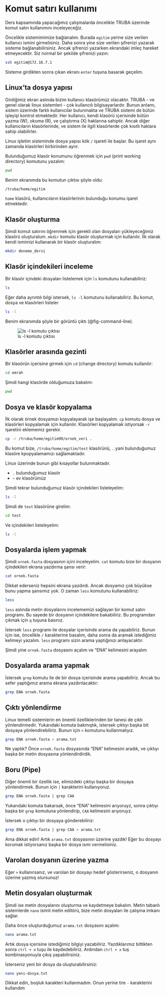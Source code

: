 # Komut satırı kullanımı {#sec-command-line}

Ders kapsamında yapacağımız çalışmalarda öncelikle TRUBA üzerinde komut satırı kullanımını inceleyeceğiz.

Öncelikle sistemimimize bağlanalım. Burada `egitim` yerine size verilen kullanıcı ismini girmelisiniz. Daha sonra yine size verilen şifrenizi yazarak sisteme bağlanabilirsiniz. Ancak şifrenizi yazarken ekrandaki imleç hareket etmeyecektir. Siz normal bir şekilde şifrenizi yazın:

```bash
ssh egitim@172.16.7.1 
```

Sisteme girdikten sonra çıkan ekranı `enter` tuşuna basarak geçelim.

## Linux'ta dosya yapısı

Girdiğimiz ekran aslında bizim kullanıcı klasörümüz olacaktır. TRUBA - ve genel olarak linux sistemleri - çok kullancılı bilgisayarlardır. Bunun anlamı, sistem üzerinde farklı kullanıcılar bulunmakta ve TRUBA sistemi de bütün işleyişi kontrol etmektedir. Her kullanıcı, kendi klasörü içerisinde bütün yazma (W), okuma (R), ve çalıştırma (X) haklarına sahiptir. Ancak diğer kullanıcıların klasörlerinde, ve sistem ile ilgili klasörlerde çok kısıtlı haklara sahip olabilirler.

Linux işletim sisteminde dosya yapısı kök `/` işareti ile başlar. Bu işaret aynı zamanda klasörleri birbirinden ayrır.

Bulunduğumuz klasör konumunu öğrenmek için `pwd` (print working directory) komutunu yazalım:


```bash
pwd
```

Benim ekranımda bu komutun çıktısı şöyle oldu:

```bash
/truba/home/egitim
```

`home` klasörü, kullanıcıların klasörlerinin bulunduğu konumu işaret etmektedir.

## Klasör oluşturma

Şimdi komut satırını öğrenmek için gerekli olan dosyaları yükleyeceğimiz klasörü oluşturalum. `mkdir` komutu klasör oluşturmak için kullanılır. İlk olarak kendi ismimizi kullanarak bir klasör oluşturalım:


```bash
mkdir deneme_dersi
```

## Klasör içindekileri inceleme 

Bir klasör içindeki dosyaları listelemek için `ls` komutunu kullanabiliriz:

```bash
ls
```

Eğer daha ayrıntılı bilgi istersek, `ls -l` komutunu kullanabiliriz. Bu komut, dosya ve klasörleri listeler

```bash
ls -l
```

Benim ekranımda şöyle bir görüntü çıktı (@fig-command-line). 

![ls -l komutu çıktısı](images/command-line.png){#fig-command-line}

## Klasörler arasında gezinti

Bir klasörün içerisine girmek için `cd` (change directory) komutu kullanılır:

```bash
cd emrah
```
Şimdi hangi klasörde olduğumuza bakalım:

```bash
pwd
```

## Dosya ve klasör kopyalama

İlk olarak örnek dosyamızı kopyalayarak işe başlayalım. `cp` komutu dosya ve klasörleri kopyalamak için kullanılır. Klasörleri kopyalamak istiyorsak `-r` işaretini eklememiz gerekir.

```bash
cp -r /truba/home/egitim90/ornek_veri .
```

Bu komut bize, `/truba/home/egitim/test` klasörünü, `.` yani bulunduğumuz klasöre kpopyalamamızı sağlamaktadır.

Linux üzerinde bunun gibi kısayollar bulunmaktadır.

+ `.` bulunduğumuz klasör
+ `~` ev klasörümüz

Şimdi tekrar bulunduğumuz klasör içindekileri listeleyelim:

```bash
ls -l
```

Şimdi de `test` klasörüne girelim:

```bash
cd test
```

Ve içindekileri listeleyelim:

```bash
ls -l
```

## Dosyalarda işlem yapmak

Şimdi `ornek.fasta` dosyasının içini inceleyelim. `cat` komutu bize bir dosyanın içindekileri ekrana yazdırma şansı verir:

```bash
cat ornek.fasta
```

Dikkat ederseniz hepsini ekrana yazdırdı. Ancak dosyamız çok büyükse bunu yapma şansımız yok. O zaman `less` komutunu kullanabiliriz:

```bash
less
```

`less` aslında metin dosyalarını incelememizi sağlayan bir komut satırı programı. Bu sayede bir dosyanın içindekilere bakabiliriz. Bu programdan çıkmak için `q` tuşuna basınız.

İstersek `less` programı ile dosyalar içerisinde arama da yapabiliriz. Bunun için ise, öncelikle `/` karakterine basalım, daha sonra da aramak istediğimiz kelimeyi yazalım. `less` programı sizin arama yaptığınızı anlayacaktır.

Şimdi yine `ornek.fasta` dosyasını açalım ve "ENA" kelimesini arayalım

## Dosyalarda arama yapmak

İstersek `grep` komutu ile de bir dosya içerisinde arama yapabiliriz. Ancak bu sefer yaptığımız arama ekrana yazdırılacaktır:

```bash
grep ENA ornek.fasta
```

## Çıktı yönlendirme

Linux temelli sistemlerin en önemli özelliklerinden bir tanesi de çıktı yönlendirmedir. Yukarıdaki komuta bakmıştık, istersek çıktıyı başka bit dosyaya yönlendirebiliriz. Bunun için `>` komutunu kullanmalıyız.

```bash
grep ENA ornek.fasta > arama.txt
```

Ne yaptık? Önce `ornek.fasta` dosyasında "ENA" kelimesini aradık, ve çıktıyı başka bir metin dosyasına yönlendirdirdik.

## Boru (Pipe)

Diğer önemli bir özellik ise, elimizdeki çıktıyı başka bir dosyaya yönlendirmek. Bunun için `|` karakterini kullanıyoruz.

```bash
grep ENA ornek.fasta | grep CAA
```

Yukarıdaki komuta bakarsak, önce "ENA" kelimesini arıyoruyz, sonra çıktıyı başka bir `grep` komutuna yönlendirip, `CAA` kelimesini arıyoruyz.

İstersek o çıktıyı bir dosyaya gönderebiliriz:

```bash
grep ENA ornek.fasta | grep CAA > arama.txt
```

Ama dikkat edin! Artık `arama.txt` dosyasının üzerine yazdık! Eğer bu dosyayı korumak istiyorsanız başka bir dosya ismi vermelisiniz.

:::{.callout-warning}
## Varolan dosyanın üzerine yazma

Eğer `>` kullanırsanız, ve varolan bir dosyayı hedef gösterirseniz, o dosyanın üzerine yazmış olursunuz!
:::

## Metin dosyaları oluşturmak

Şimdi ise metin dosyalarını oluşturma ve kaydetmeye bakalım. Metin tabanlı sistemlerde `nano` isimli metin editörü, bize metin dosyaları ile çalışma imkanı sağlar. 

Daha önce oluşturduğumuz `arama.txt` dosyasını açalım:

```bash
nano arama.txt
```

Artık dosya içerisine istediğimiz bilgiyi yazabiliriz. Yazdıklarımız bittikten sonra `ctrl + o ` tuşu ile kaydedebiliriz. Ardından `ctrl + x` tuş kombinasyonuyla çıkış yapabilirsiniz.

İsterseniz yeni bir dosya da oluşturabilirsiniz:

```bash
nano yeni-dosya.txt
```

Dikkat edin, boşluk karakteri kullanmadım. Onun yerine tire `-` karakterini kullandım